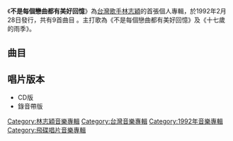 {{Album infobox | <!-- See Wikipedia:WikiProject_Albums -->
|  Name        =不是每個戀曲都有美好回憶
|  Type        = [[專輯|專輯]]
|  Artist      = [[林志穎|林志穎]]
|  Cover       = 
|  Background  = 
|  Released    = 1992年2月28日
|  Recorded    = 
|  Genre       = [[華語流行音樂|華語流行音樂]]
|  Length      = 36:07
|  Label       = [[飛碟唱片|飛碟唱片]]
|  Number      = 
|  Producer    = 見[[#曲目|曲目列表]]
|  Last album  = 
|  This album  = '''不是每個戀曲都有美好回憶'''<br/>(1992年)
|  Next album  = [[今年夏天|今年夏天]]<br/>(1992年)
}}

《'''不是每個戀曲都有美好回憶'''》為[[台灣|台灣]][[歌手|歌手]][[林志穎|林志穎]]的首張個人專輯，於1992年2月28日發行，共有9首曲目 。主打歌為《不是每個戀曲都有美好回憶》及《十七歲的雨季》。

==曲目==
{{Tracklist
| font_size = 
| total_length = 36:07

| title1 = 不是每個戀曲都有美好回憶
| note1 = 
| music1 = [[陳大力|陳大力]]<br>[[陳秀男|陳秀男]]
| lyrics1 = [[陳樂融|陳樂融]]
| arranger1 = [[何國杰|何國杰]]
| producer1 = 陳秀男
| longnote1 = 第一主打歌<br>粵語版本為[[張衛健|張衛健]]《真真假假》
| length1 = 4:13

| title2 = 十七歲的雨季
| note2 = 
| music2 = [[潘芳烈|潘芳烈]]
| lyrics2 = 潘芳烈
| arranger2 = [[屠穎|屠穎]]
| producer2 = [[夏春湧|夏春湧]]
| longnote2 = 第二主打歌
| length2 =  5:10

| title3 = 凱莉！親愛的你
| note3 = 
| music3 = [[吳劍泓|吳劍泓]]
| lyrics3 = 夏春湧
| arranger3 = [[蔡朝華|蔡朝華]]
| producer3 = 夏春湧
| longnote3 = 
| length3 = 4:25

| title4 = 等待的男孩
| note4 = 
| music4 = 潘芳烈 
| lyrics4 = 潘芳烈
| arranger4 = [[戴維雄|戴維雄]]
| producer4 = 夏春湧
| longnote4 = 
| length4 = 4:07 

| title5 = 流浪風中
| note5 = 
| music5 = [[蔡宗政|蔡宗政]]
| lyrics5 = 夏春湧
| arranger5 = [[涂惠元|涂惠元]]
| producer5 =  夏春湧
| longnote5 = 
| length5 = 4:04 

| title6 = Girl
| note6 = 
| music6 =  [[徐錦凱|徐錦凱]]
| lyrics6 = [[劉虞瑞|劉虞瑞]]
| arranger6 = [[王繼康|王繼康]]
| producer6 = 夏春湧
| longnote6 = 
| length6 = 3:33

| title7 = 追逐陽光的少年
| note7 = 
| music7 = [[邰正宵|邰正宵]]
| lyrics7 = [[何啟弘|何啟弘]]
| arranger7 = 涂惠元
| producer7 = 夏春湧
| longnote7 = 
| length7 = 4:03

| title8 = 夢的主張
| note8 = 
| music8 = 吳劍泓
| lyrics8 = [[尤秋玲|尤秋玲]]
| arranger8 = [[洪敬堯|洪敬堯]]
| producer8 = 夏春湧
| longnote8 = 
| length8 = 3:12 

| title9 = 愛妳不只今天
| note9 = 
| music9 = [[黃大軍|黃大軍]]
| lyrics9 = [[蔣東良|蔣東良]] 
| arranger9 = [[盧志銘|盧志銘]]
| producer9 = 夏春湧
| longnote9 = 
| length9 = 3:20 
}}

== 唱片版本 ==
*CD版
*錄音帶版

[[Category:林志穎音樂專輯|Category:林志穎音樂專輯]]
[[Category:台灣音樂專輯|Category:台灣音樂專輯]]
[[Category:1992年音樂專輯|Category:1992年音樂專輯]]
[[Category:飛碟唱片音樂專輯|Category:飛碟唱片音樂專輯]]